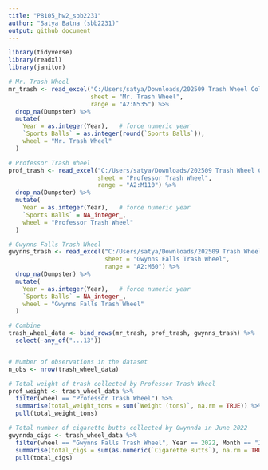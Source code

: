 ```yaml
---
title: "P8105_hw2_sbb2231"
author: "Satya Batna (sbb2231)"
output: github_document
---
```

```r
library(tidyverse)
library(readxl)
library(janitor)

# Mr. Trash Wheel
mr_trash <- read_excel("C:/Users/satya/Downloads/202509 Trash Wheel Collection Data.xlsx",
                       sheet = "Mr. Trash Wheel",
                       range = "A2:N535") %>%
  drop_na(Dumpster) %>%
  mutate(
    Year = as.integer(Year),   # force numeric year
    `Sports Balls` = as.integer(round(`Sports Balls`)),
    wheel = "Mr. Trash Wheel"
  )

# Professor Trash Wheel
prof_trash <- read_excel("C:/Users/satya/Downloads/202509 Trash Wheel Collection Data.xlsx",
                         sheet = "Professor Trash Wheel",
                         range = "A2:M110") %>%
  drop_na(Dumpster) %>%
  mutate(
    Year = as.integer(Year),   # force numeric year
    `Sports Balls` = NA_integer_,
    wheel = "Professor Trash Wheel"
  )

# Gwynns Falls Trash Wheel
gwynns_trash <- read_excel("C:/Users/satya/Downloads/202509 Trash Wheel Collection Data.xlsx",
                           sheet = "Gwynns Falls Trash Wheel",
                           range = "A2:M60") %>%
  drop_na(Dumpster) %>%
  mutate(
    Year = as.integer(Year),   # force numeric year
    `Sports Balls` = NA_integer_,
    wheel = "Gwynns Falls Trash Wheel"
  )

# Combine
trash_wheel_data <- bind_rows(mr_trash, prof_trash, gwynns_trash) %>%
  select(-any_of("...13"))


# Number of observations in the dataset
n_obs <- nrow(trash_wheel_data)

# Total weight of trash collected by Professor Trash Wheel
prof_weight <- trash_wheel_data %>%
  filter(wheel == "Professor Trash Wheel") %>%
  summarise(total_weight_tons = sum(`Weight (tons)`, na.rm = TRUE)) %>%
  pull(total_weight_tons)

# Total number of cigarette butts collected by Gwynnda in June 2022
gwynnda_cigs <- trash_wheel_data %>%
  filter(wheel == "Gwynns Falls Trash Wheel", Year == 2022, Month == "June") %>%
  summarise(total_cigs = sum(as.numeric(`Cigarette Butts`), na.rm = TRUE)) %>%
  pull(total_cigs)
```


